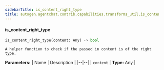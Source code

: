 ```yaml
---
sidebarTitle: is_content_right_type
title: autogen.agentchat.contrib.capabilities.transforms_util.is_content_right_type
---
```


<code class="doc-symbol doc-symbol-heading doc-symbol-function"></code>
#### is_content_right_type

```python
is_content_right_type(content: Any) -> bool
```

    A helper function to check if the passed in content is of the right type.

<b>Parameters:</b>
| Name | Description |
|--|--|
| `content` | **Type:** Any |

<br />